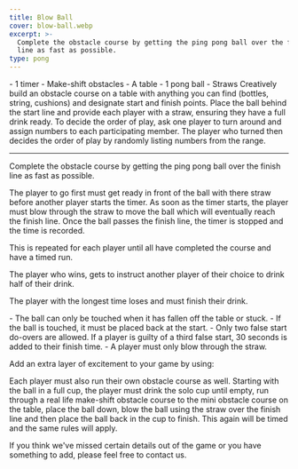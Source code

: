 ```yaml
---
title: Blow Ball
cover: blow-ball.webp
excerpt: >-
  Complete the obstacle course by getting the ping pong ball over the finish
  line as fast as possible.
type: pong
---
```


<GameHero
  cover="/BeerGoggleGames/images/blow-ball.webp"
  alt="Blow Ball"
/>

<GameSection title="Equipment" icon="/BeerGoggleGames/images/liquor.webp">
-   1 timer
-   Make-shift obstacles
-   A table
-   1 pong ball
-   Straws
</GameSection>

<GameSection title="Setup" icon="/BeerGoggleGames/images/settings.webp">
Creatively build an obstacle course on a table with anything you can find (bottles, string, cushions) and designate start and finish points. Place the ball behind the start line and provide each player with a straw, ensuring they have a full drink ready. To decide the order of play, ask one player to turn around and assign numbers to each participating member. The player who turned then decides the order of play by randomly listing numbers from the range.

* * *
</GameSection>

<GameSection title="Aim of the Game" icon="/BeerGoggleGames/images/target.webp">
<p>Complete the obstacle course by getting the ping pong ball over the finish line as fast as possible.</p>
</GameSection>

<GameSection title="How to Play" icon="/BeerGoggleGames/images/question.webp">
The player to go first must get ready in front of the ball with there straw before another player starts the timer. As soon as the timer starts, the player must blow through the straw to move the ball which will eventually reach the finish line. Once the ball passes the finish line, the timer is stopped and the time is recorded.

This is repeated for each player until all have completed the course and have a timed run.

The player who wins, gets to instruct another player of their choice to drink half of their drink.

The player with the longest time loses and must finish their drink.
</GameSection>

<GameSection title="Rules" icon="/BeerGoggleGames/images/rules.webp">
-   The ball can only be touched when it has fallen off the table or stuck.
-   If the ball is touched, it must be placed back at the start.
-   Only two false start do-overs are allowed. If a player is guilty of a third false start, 30 seconds is added to their finish time.
-   A player must only blow through the straw.
</GameSection>

<GameSection title="Special Edition" icon="/BeerGoggleGames/images/special.webp">
<p>Add an extra layer of excitement to your game by using:</p>
</GameSection>

<GameSection title="**Obstacled**" icon="/BeerGoggleGames/images/question.webp">
<p>Each player must also run their own obstacle course as well. Starting with the ball in a full cup, the player must drink the solo cup until empty, run through a real life make-shift obstacle course to the mini obstacle course on the table, place the ball down, blow the ball using the straw over the finish line and then place the ball back in the cup to finish. This again will be timed and the same rules will apply.</p>
</GameSection>

<ShareButtons title="Blow Ball" />

<FeedbackCard>
<p>If you think we've missed certain details out of the game or you have something to add, please feel free to contact us.</p>
</FeedbackCard>
